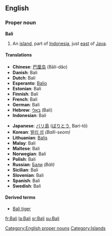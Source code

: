 {{see|bali}}
==English==
===Proper noun===
'''Bali'''

#An [[island]], part of [[Indonesia]], just [[east]] of [[Java]].

====Translations====
{{top}}<!--left column-->
*'''Chinese''': [[巴厘岛]] (Bālí-dǎo)
*'''Danish''': Bali
*'''Dutch''': Bali
*'''Esperanto''': [[Balio]]
*'''Estonian''': Bali
*'''Finnish''': Bali
*'''French''': Bali
*'''German''': Bali
*'''Hebrew''': [[באלי]] (Bali)
*'''Indonesian''': Bali
{{mid}}<!--right column-->
*'''Japanese''': [[バリ島]] ([[ばりとう]], Bari-tō)
*'''Korean''': [[발리 섬]] ''(Balli-seom)''
*'''Lithuanian''': [[Balis]]
*'''Malay''': Bali
*'''Maltese''': Bali
*'''Norwegian''': Bali
*'''Polish''': Bali
*'''Russian''': [[Бали]] ''(Báli)''
*'''Sicilian''': Bali
*'''Slovenian''': Bali
*'''Spanish''': Bali
*'''Swedish''': Bali
{{bottom}}

====Derived terms====
* [[Bali tiger]]

[[Category:English proper nouns]]
[[Category:Islands]]

[[fr:Bali]]
[[la:Bali]]
[[sr:Bali]]
[[su:Bali]]